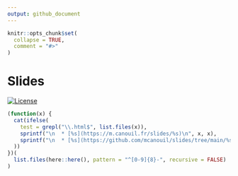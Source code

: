 ```yaml
---
output: github_document
---
```


<!-- README.md is generated from README.Rmd. Please edit that file -->

```r
knitr::opts_chunk$set(
  collapse = TRUE,
  comment = "#>"
)
```

# Slides

<!-- badges: start -->
[![License](https://img.shields.io/github/license/mcanouil/slides)](LICENSE)
<!-- badges: end -->

```r
(function(x) {
  cat(ifelse(
    test = grepl("\\.html$", list.files(x)),
    sprintf("\n  * [%s](https://m.canouil.fr/slides/%s)\n", x, x),
    sprintf("\n  * [%s](https://github.com/mcanouil/slides/tree/main/%s)\n", x, x)
  ))
})(
  list.files(here::here(), pattern = "^[0-9]{8}-", recursive = FALSE)
)
```
